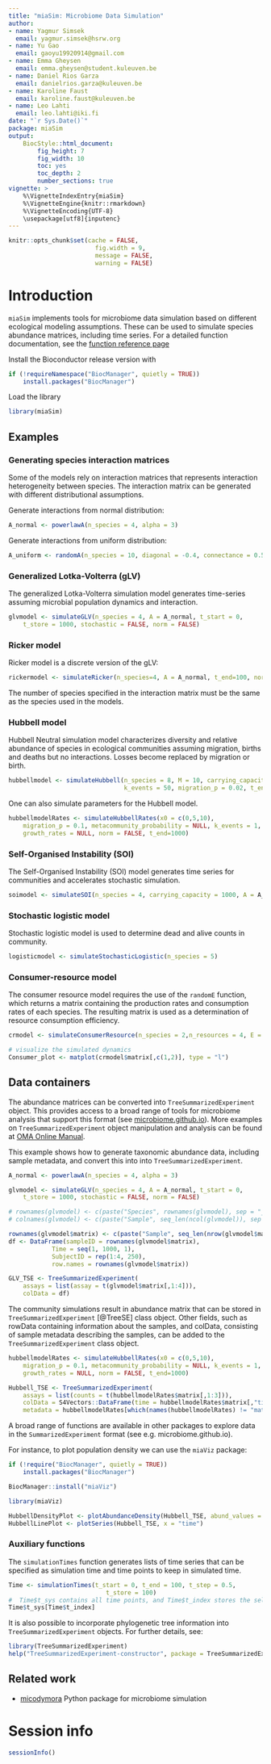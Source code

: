 ```yaml
---
title: "miaSim: Microbiome Data Simulation"
author:
- name: Yagmur Simsek
  email: yagmur.simsek@hsrw.org
- name: Yu Gao
  email: gaoyu19920914@gmail.com
- name: Emma Gheysen
  email: emma.gheysen@student.kuleuven.be
- name: Daniel Rios Garza
  email: danielrios.garza@kuleuven.be
- name: Karoline Faust
  email: karoline.faust@kuleuven.be  
- name: Leo Lahti
  email: leo.lahti@iki.fi  
date: "`r Sys.Date()`"
package: miaSim
output: 
    BiocStyle::html_document:
        fig_height: 7
        fig_width: 10
        toc: yes
        toc_depth: 2
        number_sections: true
vignette: >
    %\VignetteIndexEntry{miaSim}
    %\VignetteEngine{knitr::rmarkdown}
    %\VignetteEncoding{UTF-8}
    \usepackage[utf8]{inputenc}
---
```


```r
knitr::opts_chunk$set(cache = FALSE,
                        fig.width = 9,
                        message = FALSE,
                        warning = FALSE)
```

# Introduction

`miaSim` implements tools for microbiome data simulation based on different ecological modeling assumptions. These can be used to simulate species abundance matrices, including time series. For a detailed function documentation, see the [function reference page](https://microbiome.github.io/miaSim/reference/index.html)

Install the Bioconductor release version with

```r
if (!requireNamespace("BiocManager", quietly = TRUE))
    install.packages("BiocManager")
```

Load the library

```r
library(miaSim)
```

## Examples

### Generating species interaction matrices

Some of the models rely on interaction matrices that represents interaction
heterogeneity between species. The interaction matrix can be generated with
different distributional assumptions.

Generate interactions from normal distribution:

```r
A_normal <- powerlawA(n_species = 4, alpha = 3)
```

Generate interactions from uniform distribution:

```r
A_uniform <- randomA(n_species = 10, diagonal = -0.4, connectance = 0.5, interactions = runif(n = 10^2, min = -0.8, max = 0.8))
```

### Generalized Lotka-Volterra (gLV)

The generalized Lotka-Volterra simulation model generates time-series assuming
microbial population dynamics and interaction.

```r
glvmodel <- simulateGLV(n_species = 4, A = A_normal, t_start = 0, 
    t_store = 1000, stochastic = FALSE, norm = FALSE)

```

### Ricker model

Ricker model is a discrete version of the gLV:

```r
rickermodel <- simulateRicker(n_species=4, A = A_normal, t_end=100, norm = FALSE)
```

The number of species specified in the interaction matrix must be the same as the species used in the models.

### Hubbell model

Hubbell Neutral simulation model characterizes diversity and relative abundance of species in ecological communities assuming migration, births and deaths but no interactions. Losses become replaced by migration or birth.

```r
hubbellmodel <- simulateHubbell(n_species = 8, M = 10, carrying_capacity = 1000,
                                k_events = 50, migration_p = 0.02, t_end = 100)
```

One can also simulate parameters for the Hubbell model.

```r
hubbellmodelRates <- simulateHubbellRates(x0 = c(0,5,10),
    migration_p = 0.1, metacommunity_probability = NULL, k_events = 1, 
    growth_rates = NULL, norm = FALSE, t_end=1000)
```

### Self-Organised Instability (SOI)

The Self-Organised Instability (SOI) model generates time series for communities and accelerates stochastic simulation.

```r
soimodel <- simulateSOI(n_species = 4, carrying_capacity = 1000, A = A_normal, k_events=5, x0 = NULL,t_end = 150, norm = TRUE)
```

### Stochastic logistic model

Stochastic logistic model is used to determine dead and alive counts in community.

```r
logisticmodel <- simulateStochasticLogistic(n_species = 5)
```

### Consumer-resource model

The consumer resource model requires the use of the `randomE` function, which returns a matrix containing the production rates and consumption rates of each species. The resulting matrix is used as a determination of resource consumption efficiency.

```r
crmodel <- simulateConsumerResource(n_species = 2,n_resources = 4, E = randomE(n_species = 2, n_resources = 4))

# visualize the simulated dynamics
Consumer_plot <- matplot(crmodel$matrix[,c(1,2)], type = "l")
```

## Data containers

The abundance matrices can be converted into `TreeSummarizedExperiment`
object. This provides access to a broad range of
tools for microbiome analysis that support this format (see
[microbiome.github.io](http://microbiome.github.io)). More examples on
`TreeSummarizedExperiment` object manipulation and analysis can be found
at [OMA Online Manual](https://microbiome.github.io/OMA).

This example shows how to generate taxonomic abundance data, including
sample metadata, and convert this into into `TreeSummarizedExperiment`.

```r
A_normal <- powerlawA(n_species = 4, alpha = 3)

glvmodel <- simulateGLV(n_species = 4, A = A_normal, t_start = 0, 
    t_store = 1000, stochastic = FALSE, norm = FALSE)

# rownames(glvmodel) <- c(paste("Species", rownames(glvmodel), sep = "_"))
# colnames(glvmodel) <- c(paste("Sample", seq_len(ncol(glvmodel)), sep = "_"))

rownames(glvmodel$matrix) <- c(paste("Sample", seq_len(nrow(glvmodel$matrix)), sep = "_"))
df <- DataFrame(sampleID = rownames(glvmodel$matrix),
            Time = seq(1, 1000, 1),
            SubjectID = rep(1:4, 250),
            row.names = rownames(glvmodel$matrix))

GLV_TSE <- TreeSummarizedExperiment(
    assays = list(assay = t(glvmodel$matrix[,1:4])),
    colData = df)
```

The community simulations result in abundance matrix that can be stored in
`TreeSummarizedExperiment` [@TreeSE]  class object. Other fields, such as rowData 
containing information about the samples, and colData, consisting of sample 
metadata describing the samples, can be added to the `TreeSummarizedExperiment` 
class object. 

```r
hubbellmodelRates <- simulateHubbellRates(x0 = c(0,5,10),
    migration_p = 0.1, metacommunity_probability = NULL, k_events = 1, 
    growth_rates = NULL, norm = FALSE, t_end=1000)

Hubbell_TSE <- TreeSummarizedExperiment(
    assays = list(counts = t(hubbellmodelRates$matrix[,1:3])),
    colData = S4Vectors::DataFrame(time = hubbellmodelRates$matrix[,"time"]),
    metadata = hubbellmodelRates[which(names(hubbellmodelRates) != "matrix")])
```

A broad range of functions are available in other packages to explore data in the `SummarizedExperiment` format (see e.g. microbiome.github.io).

For instance, to plot population density we can use the `miaViz` package:

```r
if (!require("BiocManager", quietly = TRUE))
    install.packages("BiocManager")

BiocManager::install("miaViz")

```

```r
library(miaViz)

HubbellDensityPlot <- plotAbundanceDensity(Hubbell_TSE, abund_values = "counts")
HubbellLinePlot <- plotSeries(Hubbell_TSE, x = "time")
```

### Auxiliary functions

The `simulationTimes` function generates lists of time series that can be specified as simulation time and time points to keep in simulated time.

```r
Time <- simulationTimes(t_start = 0, t_end = 100, t_step = 0.5, 
                           t_store = 100)
#  Time$t_sys contains all time points, and Time$t_index stores the selected index for time points to store. Therefore, Time$t_sys[Time$t_index] returns the selected time points. Note that the tail would be trimmed when the interval between start and end cannot be divided exactly by step length with no remainder.
Time$t_sys[Time$t_index]
```

It is also possible to incorporate phylogenetic tree information into
`TreeSummarizedExperiment` objects. For further details, see:

```r
library(TreeSummarizedExperiment)
help("TreeSummarizedExperiment-constructor", package = TreeSummarizedExperiment)
```

## Related work

-   [micodymora](https://github.com/OSS-Lab/micodymora) Python package for microbiome simulation

# Session info

```r
sessionInfo()
```
